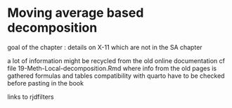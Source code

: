 # Moving average based decomposition

goal of the chapter : details on X-11 which are not in the SA chapter

a lot of information might be recycled from the old online documentation
cf file 
19-Meth-Local-decomposition.Rmd
where info from the old pages is gathered 
formulas and tables compatibility with quarto have to be checked before pasting in the book

links to rjdfilters